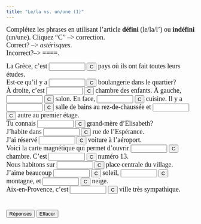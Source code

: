 ```yaml
---
title: "Le/la vs. un/une (1)"
---
```


<p align=left><font face="Garamond" size="4">Complétez les phrases en utilisant 
       l'article <strong>défini</strong> (le/la/l') ou <strong>indéfini</strong> (un/une). Cliquez "C" --&gt; correction.<br>
        Correct? --&gt; *astérisques*. <br>
        Incorrect?--&gt; ====. </font></p>

<form action="" method=post>
              <font face="Garamond" size="4"> La Grèce, c'est 
              <input size=9 name=item1>
              <input onClick="dasher(form.item1, 'le')" type=button value=C name=Button>
              pays où ils ont fait toutes leurs études.<br>
              Est-ce qu'il y a 
              <input 
      size=9 name=item2>
              <input onClick="dasher(form.item2, 'une')" type=button value=C name=Button>
              boulangerie dans le quartier?<br>
              À droite, c'est 
              <input size=9 name=item3>
              <input onClick="dasher(form.item3, 'la')" type=button value=C name=Button>
              chambre des enfants. À gauche, 
              <input size=9 name=item4>
              <input onClick="dasher(form.item4, 'le')" type=button value=C name=Button>
              salon. En face, 
              <input size=9 name=item5>
              <input onClick="dasher(form.item5, 'la')" type=button value=C name=Button>
              cuisine. Il y a 
              <input size=9 name=item6>
              <input onClick="dasher(form.item6, 'une')" type=button value=C name=Button>
              salle de bains au rez-de-chaussée et 
              <input size=9 name=item7>
              <input onClick="dasher(form.item7, 'une')" type=button value=C name=Button>
              autre au premier étage.<br>
              Tu connais 
              <input size=9 name=item8>
              <input onClick="dasher(form.item8, 'la')" type=button value=C name=Button>
              grand-mère d'Elisabeth?<br>
              J'habite dans 
              <input size=9 name=item9>
              <input onClick="dasher(form.item9, 'la')" type=button value=C name=Button>
              rue de l'Espérance.<br>
              J'ai réservé 
              <input size=9 name=item10>
              <input onClick="dasher(form.item10, 'une')" type=button value=C name=Button>
              voiture à l'aéroport.<br>
              Voici la carte magnétique qui permet d'ouvrir 
              <input size=9 name=item11>
              <input onClick="dasher(form.item11, 'la')" type=button value=C name=Button>
              chambre. C'est 
              <input size=9 name=item12>
              <input onClick="dasher(form.item12, 'le')" type=button value=C name=Button>
              numéro 13.<br>
              Nous habitons sur 
              <input size=9 name=item13>
              <input onClick="dasher(form.item13, 'la')" type=button value=C name=Button>
              place centrale du village.<br>
              J'aime beaucoup 
              <input size=9 name=item14>
              <input onClick="dasher(form.item14, 'le')" type=button value=C name=Button>
              soleil, 
              <input size=9 name=item15>
              <input onClick="dasher(form.item15, 'la')" type=button value=C name=Button>
              montagne, et 
              <input size=9 name=item16>
              <input onClick="dasher(form.item16, 'la')" type=button value=C name=Button>
              neige.<br>
              Aix-en-Provence, c'est 
              <input size=9 name=item17>
              <input onClick="dasher(form.item17, 'une')" type=button value=C name=Button>
              ville très sympathique. <br>
              <br>
              <br>
              <input onClick="form.item1.value='le';form.item2.value='une';form.item3.value='la';form.item4.value='le';form.item5.value='la';form.item6.value='une';form.item7.value='une';form.item8.value='la';form.item9.value='la';form.item10.value='une';form.item11.value='la';form.item12.value='le';form.item13.value='la';form.item14.value='le';form.item15.value='la';form.item16.value='la';form.item17.value='une';" type=button value="Réponses" name=Button>
              <input onClick="form.item1.value='';form.item2.value='';form.item3.value='';form.item4.value='';form.item5.value='';form.item6.value='';form.item7.value='';form.item8.value='';form.item9.value='';form.item10.value='';form.item11.value='';form.item12.value='';form.item13.value='';form.item14.value='';form.item15.value='';form.item16.value='';form.item17.value='';" type=button value="Effacer" name=Button>
              </font> 
            </form>


<SCRIPT Language="JavaScript">
//  This code is based on George Mitrevski's original CLOZE code.  
//  Dennie Hoopingarner modified it to provide more detailed feedback about the user's responses, 
//  in a manner similar to the Dasher program.
//  You are welcome to use and modify this code, but please give credit where credit is due. 
//  Dennie Hoopingarner, Michigan State University  hooping4@msu.edu
//  Content by: Alison Murray Levine, University of Virginia, ajlevine@virginia.edu, 
function dasher(Student, Correct) {
var studentAnswer = Student.value;
var correctAnswer = Correct;
result = ""
for (var c = 0; c< correctAnswer.length; c ++) {
	var CorrectX = correctAnswer.charAt(c);
	var StudentX = studentAnswer.charAt(c);
	if (CorrectX == StudentX) {
	result = result + CorrectX;
	}
	else {
	result = result +  "=";
	}
}
Student.value = result;
    if (studentAnswer == correctAnswer){
    Student.value = "*" + studentAnswer + "*";
    }
}

<!-- done hiding --></SCRIPT>